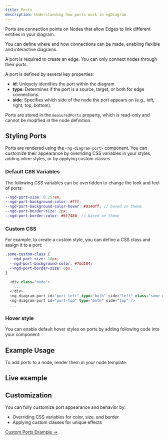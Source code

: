 ```yaml
---
title: Ports
description: Understanding how ports work in ngDiagram
---
```



Ports are connection points on Nodes that allow Edges to link different entities in your diagram.

You can define where and how connections can be made, enabling flexible and interactive diagrams.

<Aside type="note">A port is required to create an edge. You can only connect nodes through their ports.</Aside>

A port is defined by several key properties:

- **id**: Uniquely identifies the port within the diagram.
- **type**: Determines if the port is a source, target, or both for edge connections.
- **side**: Specifies which side of the node the port appears on (e.g., left, right, top, bottom).

Ports are stored in the `measuredPorts` property, which is read-only and cannot be modified in the node definition.

## Styling Ports

Ports are rendered using the `<ng-diagram-port>` component.
You can customize their appearance by overriding CSS variables in your styles, adding inline styles, or by applying custom classes.

### Default CSS Variables

The following CSS variables can be overridden to change the look and feel of ports:

```scss
--ngd-port-size: 0.25rem;
--ngd-port-background-color: #fff;
--ngd-port-background-color-hover: #9140ff; // based on theme
--ngd-port-border-size: 2px;
--ngd-port-border-color: #6f7480; // based on theme
```

### Custom CSS

For example, to create a custom style, you can define a CSS class and assign it to a port:

```scss
.some-custom-class {
  --ngd-port-size: 18px;
  --ngd-port-background-color: #7dd184;
  --ngd-port-border-size: 0px;
}
```

```typescript
  <div class="node">
    ...
  </div>
  <ng-diagram-port id="port-left" type="both" side="left" class="some-custom-class" />
  <ng-diagram-port id="port-top" type="both" side="top" />
  ...
```

### Hover style

You can enable default hover styles on ports by adding following code into your component:

<CodeSnippet relativePath="nodes/ports/node/node.component.ts" sectionId="hover-style" />

## Example Usage

To add ports to a node, render them in your node template:

<CodeSnippet relativePath="nodes/ports/node/node.component.ts" sectionId="usage" />

## Live example

<Ports />

## Customization

You can fully customize port appearance and behavior by:

- Overriding CSS variables for color, size, and border
- Applying custom classes for unique effects

[Custom Ports Example →](/docs/examples/custom-ports)
